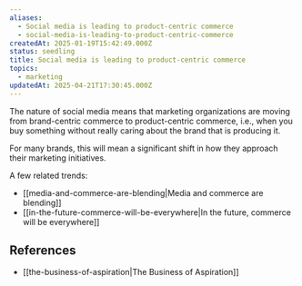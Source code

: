 ```yaml
---
aliases:
  - Social media is leading to product-centric commerce
  - social-media-is-leading-to-product-centric-commerce
createdAt: 2025-01-19T15:42:49.000Z
status: seedling
title: Social media is leading to product-centric commerce
topics:
  - marketing
updatedAt: 2025-04-21T17:30:45.000Z
---
```

The nature of social media means that marketing organizations are moving from brand-centric commerce to product-centric commerce, i.e., when you buy something without really caring about the brand that is producing it.

For many brands, this will mean a significant shift in how they approach their marketing initiatives.

A few related trends:

- [[media-and-commerce-are-blending|Media and commerce are blending]]
- [[in-the-future-commerce-will-be-everywhere|In the future, commerce will be everywhere]]

## References

- [[the-business-of-aspiration|The Business of Aspiration]]
